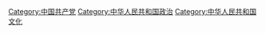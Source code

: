 {{Catmore|思想政治工作}}

[[Category:中国共产党|Category:中国共产党]]
[[Category:中华人民共和国政治|Category:中华人民共和国政治]]
[[Category:中华人民共和国文化|Category:中华人民共和国文化]]